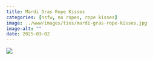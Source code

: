 ```yaml
---
title: Mardi Gras Rope Kisses
categories: [nsfw, no ropes, rope kisses]
image: ../www/images/ties/mardi-gras-rope-kisses.jpg
image-alt: ""
date: 2025-03-02
---
```



![](../www/images/ties/mardi-gras-rope-kisses.jpg)

